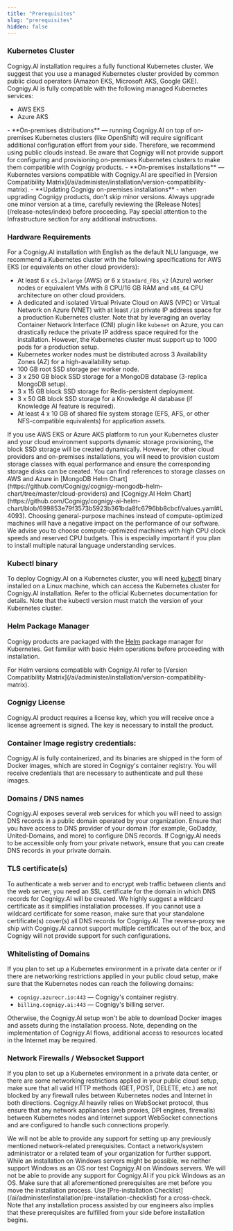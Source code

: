 ```yaml
---
title: "Prerequisites"
slug: "prerequisites"
hidden: false
---
```


### Kubernetes Cluster

Cognigy.AI installation requires a fully functional Kubernetes cluster.
We suggest that you use a managed Kubernetes cluster provided by common public cloud operators
(Amazon EKS, Microsoft AKS, Google GKE).
Cognigy.AI is fully compatible with the following managed Kubernetes services:

- AWS EKS
- Azure AKS

<Warning>
  - **On-premises distributions** — running Cognigy.AI on top of on-premises Kubernetes clusters (like OpenShift) will require significant additional configuration effort from your side. Therefore, we recommend using public clouds instead. Be aware that Cognigy will not provide support for configuring and provisioning on-premises Kubernetes clusters to make them compatible with Cognigy products.
  - **On-premises installations** — Kubernetes versions compatible with Cognigy.AI are specified in [Version Compatibility Matrix](/ai/administer/installation/version-compatibility-matrix).
  - **Updating Cognigy on-premises installations** - when upgrading Cognigy products, don't skip minor versions. Always upgrade one minor version at a time, carefully reviewing the [Release Notes](/release-notes/index) before proceeding. Pay special attention to the Infrastructure section for any additional instructions.
</Warning>

### Hardware Requirements
For a Cognigy.AI installation with English as the default NLU language, we recommend a Kubernetes cluster with the following specifications for AWS EKS (or equivalents on other cloud providers):

- At least 6 x `c5.2xlarge` (AWS) or 6 x `Standard_F8s_v2` (Azure) worker nodes or equivalent VMs with 8 CPU/16 GB RAM and `x86_64` CPU architecture on other cloud providers.
- A dedicated and isolated Virtual Private Cloud on AWS (VPC) or Virtual Network on Azure (VNET) with at least `/18` private IP address space for a production Kubernetes cluster. Note that by leveraging an overlay Container Network Interface (CNI) plugin like `kubenet` on Azure, you can drastically reduce the private IP address space required for the installation. However, the Kubernetes cluster must support up to 1000 pods for a production setup.
- Kubernetes worker nodes must be distributed across 3 Availability Zones (AZ) for a high-availability setup.
- 100 GB root SSD storage per worker node.
- 3 x 250 GB block SSD storage for a MongoDB database (3-replica MongoDB setup).
- 3 x 15 GB block SSD storage for Redis-persistent deployment.
- 3 x 50 GB block SSD storage for a Knowledge AI database (if Knowledge AI feature is required).
- At least 4 x 10 GB of shared file system storage (EFS, AFS, or other NFS-compatible equivalents) for application assets.

<Note>
  If you use AWS EKS or Azure AKS platform to run your Kubernetes cluster and your cloud environment supports dynamic storage provisioning, the block SSD storage will be created dynamically. However, for other cloud providers and on-premises installations, you will need to provision custom storage classes with equal performance and ensure the corresponding storage disks can be created. You can find references to storage classes on AWS and Azure in [MongoDB Helm Chart](https://github.com/Cognigy/cognigy-mongodb-helm-chart/tree/master/cloud-providers) and [Cognigy.AI Helm Chart](https://github.com/Cognigy/cognigy-ai-helm-chart/blob/699853e79f3573b5923b361bda8fc6796bb8cbcf/values.yaml#L4093).
</Note>

<Warning>
  Choosing general-purpose machines instead of compute-optimized machines will have a negative impact on the performance of our software. We advise you to choose compute-optimized machines with high CPU clock speeds and reserved CPU budgets. This is especially important if you plan to install multiple natural language understanding services.
</Warning>

### Kubectl binary 
To deploy Cognigy.AI on a Kubernetes cluster, you will need [kubectl](https://kubernetes.io/docs/reference/kubectl/) binary installed on a Linux machine, which can access the Kubernetes cluster for Cognigy.AI installation. Refer to the official Kubernetes documentation for details. Note that the kubectl version must match the version of your Kubernetes cluster.

### Helm Package Manager
Cognigy products are packaged with the [Helm](https://helm.sh/) package manager for Kubernetes. Get familiar with basic Helm operations before proceeding with installation.


<Accordion title="Helm versions">
  For Helm versions compatible with Cognigy.AI refer to [Version Compatibility Matrix](/ai/administer/installation/version-compatibility-matrix).
</Accordion>

### Cognigy License
Cognigy.AI product requires a license key, which you will receive once a license agreement is signed. The key is necessary to install the product.

### Container Image registry credentials:
Cognigy.AI is fully containerized, and its binaries are shipped in the form of Docker images,
which are stored in Cognigy's container registry.
You will receive credentials that are necessary to authenticate and pull these images.

### Domains / DNS names
Cognigy.AI exposes several web services
for which you will need to assign DNS records in a public domain operated by your organization.
Ensure that you have access to DNS provider of your domain
(for example, GoDaddy, United-Domains, and more) to configure DNS records.
If Cognigy.AI needs to be accessible only from your private network,
ensure that you can create DNS records in your private domain.

### TLS certificate(s)
To authenticate a web server and to encrypt web traffic between clients and the web server, you need an SSL certificate for the domain in which DNS records for Cognigy.AI will be created. We highly suggest a wildcard certificate as it simplifies installation processes. If you cannot use a wildcard certificate for some reason, make sure that your standalone certificate(s) cover(s) all DNS records for Cognigy.AI. The reverse-proxy we ship with Cognigy.AI cannot support multiple certificates out of the box, and Cognigy will not provide support for such configurations.

### Whitelisting of Domains
If you plan to set up a Kubernetes environment in a private data center or if there are networking restrictions applied in your public cloud setup, make sure that the Kubernetes nodes can reach the following domains:

- `cognigy.azurecr.io:443` — Cognigy's container registry.
- `billing.cognigy.ai:443` — Cognigy's billing server.

Otherwise, the Cognigy.AI setup won't be able to download Docker images and assets during the installation process.
Note, depending on the implementation of Cognigy.AI flows, additional access to resources located in the Internet may be required.

### Network Firewalls / Websocket Support
If you plan to set up a Kubernetes environment in a private data center, or there are some networking restrictions applied in your public cloud setup, make sure that all valid HTTP methods (GET, POST, DELETE, etc.) are not blocked by any firewall rules between Kubernetes nodes and Internet in both directions. Cognigy.AI heavily relies on WebSocket protocol, thus ensure that any network appliances (web proxies, DPI engines, firewalls) between Kubernetes nodes and Internet support WebSocket connections and are configured to handle such connections properly.

<Warning>
  We will not be able to provide any support for setting up any previously mentioned network-related prerequisites. Contact a network/system administrator or a related team of your organization for further support.
</Warning>

<Warning>
  While an installation on Windows servers might be possible, we neither support Windows as an OS nor test Cognigy.AI on Windows servers. We will not be able to provide any support for Cognigy.AI if you pick Windows as an OS.
</Warning>

<Warning>
  Make sure that all aforementioned prerequisites are met before you move the installation process. Use [Pre-installation Checklist](/ai/administer/installation/pre-installation-checklist) for a cross-check. Note that any installation process assisted by our engineers also implies that these prerequisites are fulfilled from your side before installation begins.
</Warning>
